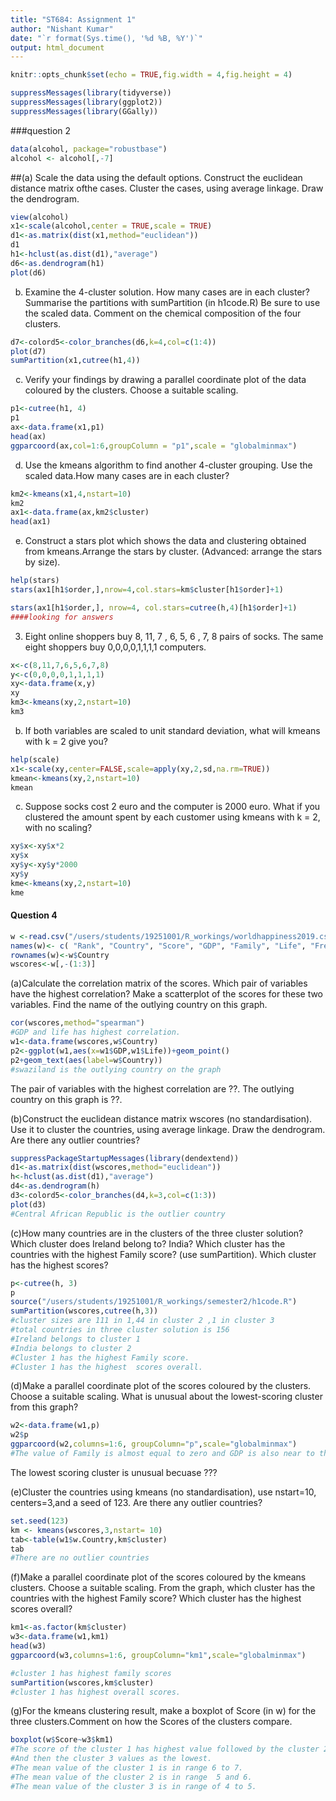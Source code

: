 ```yaml
---
title: "ST684: Assignment 1"
author: "Nishant Kumar"
date: "`r format(Sys.time(), '%d %B, %Y')`"
output: html_document
---
```


```r
knitr::opts_chunk$set(echo = TRUE,fig.width = 4,fig.height = 4)
```


```r
suppressMessages(library(tidyverse))
suppressMessages(library(ggplot2))
suppressMessages(library(GGally))

```

###question 2


```r
data(alcohol, package="robustbase")
alcohol <- alcohol[,-7]

```


##(a) Scale the data using the default options. Construct the euclidean distance matrix ofthe cases. Cluster the cases, using average linkage. Draw the dendrogram.
```r
view(alcohol)
x1<-scale(alcohol,center = TRUE,scale = TRUE)
d1<-as.matrix(dist(x1,method="euclidean"))
d1
h1<-hclust(as.dist(d1),"average")
d6<-as.dendrogram(h1)
plot(d6)
```

(b) Examine the 4-cluster solution. How many cases are in each cluster? Summarise the partitions with sumPartition (in h1code.R) Be sure to use the scaled data. Comment on the chemical composition of the four clusters.
```r
d7<-colord5<-color_branches(d6,k=4,col=c(1:4))
plot(d7)
sumPartition(x1,cutree(h1,4))

```

(c) Verify your findings by drawing a parallel coordinate plot of the data coloured by the clusters. Choose a suitable scaling.
```r
p1<-cutree(h1, 4)
p1
ax<-data.frame(x1,p1)
head(ax)
ggparcoord(ax,col=1:6,groupColumn = "p1",scale = "globalminmax")

```
(d) Use the kmeans algorithm to find another 4-cluster grouping. Use the scaled data.How many cases are in each cluster?
```r
km2<-kmeans(x1,4,nstart=10)
km2
ax1<-data.frame(ax,km2$cluster)
head(ax1)
```
(e) Construct a stars plot which shows the data and clustering obtained from kmeans.Arrange the stars by cluster. (Advanced: arrange the stars by size).

```r
help(stars)
stars(ax1[h1$order,],nrow=4,col.stars=km$cluster[h1$order]+1)

stars(ax1[h1$order,], nrow=4, col.stars=cutree(h,4)[h1$order]+1)
####looking for answers
```

3. Eight online shoppers buy 8, 11, 7 , 6, 5, 6 , 7, 8 pairs of socks. The same eight shoppers buy 0,0,0,0,1,1,1,1 computers.

```r
x<-c(8,11,7,6,5,6,7,8)
y<-c(0,0,0,0,1,1,1,1)
xy<-data.frame(x,y)
xy
km3<-kmeans(xy,2,nstart=10)
km3
```
(b) If both variables are scaled to unit standard deviation, what will kmeans with k = 2 give you?

```r
help(scale)
x1<-scale(xy,center=FALSE,scale=apply(xy,2,sd,na.rm=TRUE))
kmean<-kmeans(xy,2,nstart=10)
kmean
```
(c) Suppose socks cost 2 euro and the computer is 2000 euro. What if you clustered the amount spent by each customer using kmeans with k = 2, with no scaling?
```r
xy$x<-xy$x*2
xy$x
xy$y<-xy$y*2000
xy$y
kme<-kmeans(xy,2,nstart=10)
kme

```

#### Question 4



```r
w <-read.csv("/users/students/19251001/R_workings/worldhappiness2019.csv")
names(w)<- c( "Rank", "Country", "Score", "GDP", "Family", "Life", "Freedom", "Generosity", "Trust")
rownames(w)<-w$Country
wscores<-w[,-(1:3)]
```

(a)Calculate the correlation matrix of the scores. Which pair of variables have the highest correlation? Make a scatterplot of the scores for these two variables. Find the name of the outlying country on this graph.

```r

cor(wscores,method="spearman")
#GDP and life has highest correlation.
w1<-data.frame(wscores,w$Country)
p2<-ggplot(w1,aes(x=w1$GDP,w1$Life))+geom_point()
p2+geom_text(aes(label=w$Country))
#swaziland is the outlying country on the graph
```
The pair of variables with the highest correlation are ??.
The outlying country on this graph is ??.

(b)Construct the euclidean distance matrix wscores (no standardisation). Use it to cluster the countries, using average linkage. Draw the dendrogram. Are there any outlier countries?
```r
suppressPackageStartupMessages(library(dendextend))
d1<-as.matrix(dist(wscores,method="euclidean"))
h<-hclust(as.dist(d1),"average")
d4<-as.dendrogram(h)
d3<-colord5<-color_branches(d4,k=3,col=c(1:3))
plot(d3)
#Central African Republic is the outlier country

```

(c)How many countries are in the clusters of the three cluster solution? Which cluster does Ireland belong to? India? Which cluster has the countries with the highest Family score? (use sumPartition). Which cluster has the highest scores?
```r

p<-cutree(h, 3)
p
source("/users/students/19251001/R_workings/semester2/h1code.R")
sumPartition(wscores,cutree(h,3))
#cluster sizes are 111 in 1,44 in cluster 2 ,1 in cluster 3
#total countries in three cluster solution is 156
#Ireland belongs to cluster 1
#India belongs to cluster 2
#Cluster 1 has the highest Family score.
#Cluster 1 has the highest  scores overall.

```

(d)Make a parallel coordinate plot of the scores coloured by the clusters. Choose a suitable scaling. What is unusual about the lowest-scoring cluster from this graph?
```r

w2<-data.frame(w1,p)
w2$p
ggparcoord(w2,columns=1:6, groupColumn="p",scale="globalminmax")
#The value of Family is almost equal to zero and GDP is also near to the zero #for the third cluster but freedom and generosity fairly better to the other #countires with good GDP and family scores 

```

The lowest scoring cluster is unusual becuase ???

(e)Cluster the countries using kmeans (no standardisation), use nstart=10, centers=3,and a seed of 123. Are there any outlier countries?
```r
set.seed(123)
km <- kmeans(wscores,3,nstart= 10)
tab<-table(w1$w.Country,km$cluster)
tab
#There are no outlier countries

```
(f)Make a parallel coordinate plot of the scores coloured by the kmeans clusters. Choose a suitable scaling. From the graph, which cluster has the countries with the highest Family score? Which cluster has the highest scores overall?
```r
km1<-as.factor(km$cluster)
w3<-data.frame(w1,km1)
head(w3)
ggparcoord(w3,columns=1:6, groupColumn="km1",scale="globalminmax")

#cluster 1 has highest family scores
sumPartition(wscores,km$cluster)
#cluster 1 has highest overall scores.

```


(g)For the kmeans clustering result, make a boxplot of Score (in w) for the three clusters.Comment on how the Scores of the clusters compare.
```r

boxplot(w$Score~w3$km1)
#The score of the cluster 1 has highest value followed by the cluster 2 value 
#And then the cluster 3 values as the lowest.
#The mean value of the cluster 1 is in range 6 to 7.
#The mean value of the cluster 2 is in range  5 and 6.
#The mean value of the cluster 3 is in range of 4 to 5.

```


